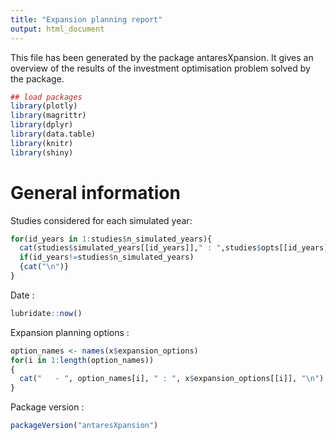 ---
title: "Expansion planning report"
output: html_document
---

This file has been generated by the package antaresXpansion.
It gives an overview of the results of the investment optimisation problem solved by the package.


```{r, include = FALSE}
## load packages
library(plotly)
library(magrittr)
library(dplyr)
library(data.table)
library(knitr)
library(shiny)
```

# General information


Studies considered for each simulated year:
```{r print_study_name, echo=FALSE, eval=TRUE}
for(id_years in 1:studies$n_simulated_years){
  cat(studies$simulated_years[[id_years]]," : ",studies$opts[[id_years]]$studyPath)
  if(id_years!=studies$n_simulated_years)
  {cat("\n")}
}
```

Date :
```{r print_date, echo=FALSE, eval=TRUE}
lubridate::now()
```

Expansion planning options :
```{r print_exp_options, echo=FALSE, eval=TRUE}
option_names <- names(x$expansion_options)
for(i in 1:length(option_names))
{
  cat("   - ", option_names[i], " : ", x$expansion_options[[i]], "\n")
}

```

Package version :
```{r print_package_version, echo=FALSE, eval=TRUE}
packageVersion("antaresXpansion")
```

<!-- # Best found solution -->
<!-- ```{r get_best_cost, echo = FALSE, eval = TRUE} -->

<!-- best_solutions <- which(x$costs$overall[[best_solution]] == min(x$costs$overall, na.rm = TRUE)) -->
<!-- sol_id <- paste0("it", best_solutions) -->

<!-- n_best_solution <- length(best_solutions) -->
<!-- n_iteration <- current_it$n -->
<!-- ``` -->


<!-- Total cost : -->
<!-- ```{r print_total_cost, echo=FALSE, eval = TRUE} -->
<!-- cat(x$overall_costs[best_solutions[1]], "euros\n") -->
<!-- cat(x$overall_costs[best_solutions[1]]/10^6, "million euros\n") -->

<!-- if(n_best_solution > 1) -->
<!-- { -->
<!--   cat("There is", n_best_solution, "equivalent solutions leading to this cost") -->
<!-- } -->

<!-- ``` -->

<!-- Investment cost : -->
<!-- ```{r print_inv_cost, echo=FALSE, eval = TRUE} -->
<!-- if(n_best_solution == 1) -->
<!-- { -->
<!--   cat(x$investment_costs[best_solutions], "euros\n") -->
<!--   cat(x$investment_costs[best_solutions]/10^6, "million euros\n") -->
<!-- } -->
<!-- if(n_best_solution > 1) -->
<!-- { -->
<!--   for(i in 1:n_best_solution) -->
<!--   { -->
<!--     cat("solution", i, ":\n") -->
<!--     cat("   -",x$investment_costs[i], "euros\n") -->
<!--     cat("   -",x$investment_costs[i]/10^6, "million euros\n") -->
<!--   } -->
<!-- } -->

<!-- ``` -->

<!-- Production cost : -->
<!-- ```{r print_prod_cost, echo=FALSE, eval = TRUE} -->
<!-- if(n_best_solution == 1) -->
<!-- { -->
<!--   cat(x$operation_costs[best_solutions], "euros\n") -->
<!--   cat(x$operation_costs[best_solutions]/10^6, "million euros\n") -->
<!-- } -->
<!-- if(n_best_solution > 1) -->
<!-- { -->
<!--   for(i in 1:n_best_solution) -->
<!--   { -->
<!--     cat("solution", i, ":\n") -->
<!--     cat("   -",x$operation_costs[i], "euros\n") -->
<!--     cat("   -",x$operation_costs[i]/10^6, "million euros\n") -->
<!--   } -->
<!-- } -->
<!-- ``` -->


<!-- Invested capacities (in MW): -->
<!-- ```{r print_invested_cap, echo=FALSE, eval = TRUE, results="asis"} -->
<!-- kable(x$invested_capacities[sol_id], format = "markdown") -->
<!-- ``` -->


<!-- # Convergence -->

<!-- Number of iterations : -->
<!-- ```{r print_number_of_iterations, echo=FALSE, eval = TRUE} -->
<!-- cat(n_iteration) -->
<!-- ``` -->

<!-- Number of simulated weeks : -->
<!-- ```{r print_number_of_simulated_weeks, echo=FALSE, eval = TRUE} -->

<!-- n_weeks <- sum(sapply(1:n_iteration, FUN = function(i){length(x$iterations[[i]]$weeks) * length(x$iterations[[i]]$mc_years)})) -->

<!-- cat(n_weeks) -->
<!-- ``` -->


<!-- Iteration with the (first) best solution : -->
<!-- ```{r print_iteration_best, echo=FALSE, eval = TRUE} -->
<!-- cat(min(best_solutions)) -->
<!-- ``` -->

<!-- Optimality gap - Distance between greatest lower bound and best solution -  equal to zero when optimal solution has been reached: -->
<!-- (When UC mode is fast or accurate, this gap can be negative due to the approximations of ANTARES' heuristics. When relaxed UC mode are used, this gap can be slightly negative due to numeric approximations in cuts) -->
<!-- ```{r print_optimality_gap, echo=FALSE, eval = TRUE} -->
<!-- cat(x$overall_costs[best_solutions[1]] - max(x$under_estimator), "euros") -->
<!-- ``` -->

<!-- Convergence of costs -->
<!-- ```{r plot_cost_convergence, echo = FALSE, eval = TRUE, warning = FALSE, message=FALSE} -->

<!-- # prepare data.frame structure for plotly -->
<!-- costs <- data.frame(iteration = 1:n_iteration) -->
<!-- costs$overall_costs <- x$overall_costs -->
<!-- costs$investment_costs <- x$investment_costs -->
<!-- costs$operation_costs <- x$operation_costs -->
<!-- costs$best_bound  <-  x$under_estimator -->

<!-- min_1_n <- function(n, vect) -->
<!-- { -->
<!--   if(!all(is.na(vect[1:n]))) -->
<!--   { -->
<!--     return(min(vect[1:n], na.rm = TRUE)) -->
<!--   } -->
<!--   else{return(NA)} -->
<!-- } -->

<!-- costs$best_solution_until_now <- sapply(1:n_iteration, min_1_n, vect = x$overall_costs) -->

<!-- # plot (ov_cost, best_bound, best_sol) = f(it) -->

<!-- p <- plot_ly(costs, x = ~iteration, width = "100%") %>% -->
<!--   add_trace(y = ~best_solution_until_now, name = 'Best solution until this iteration', mode = 'lines+markers', type = "scatter") %>% -->
<!--   add_trace(y = ~best_bound, name = 'Lower bound', mode = 'lines+markers', type = "scatter") %>% -->
<!--   add_trace(x = ~iteration[!is.na(overall_costs)], y = ~na.omit(overall_costs), name = 'Total cost',mode = 'lines+markers', type = "scatter") %>% -->
<!--   layout(yaxis = list(title = "(euros)"), legend = list(orientation = 'h')) -->

<!-- p -->

<!-- ``` -->



<!-- # Details for each iteration -->

<!-- Table - invested capacity at each iteration (in MW) : -->

<!-- ```{r table_details, echo = FALSE} -->


<!-- # transpose -->
<!-- capa_table <- as.data.frame(t(x$invested_capacities)) -->
<!-- rownames(capa_table) <- paste0("it", 1:n_iteration) -->
<!-- colnames(capa_table) <- rownames(x$invested_capacities) -->

<!-- kable(capa_table, format = "markdown") -->


<!-- ``` -->

<!-- Table - costs a each iteration (in euros) : -->

<!-- ```{r table_costs, echo = FALSE} -->

<!-- costs_table <- costs[c("overall_costs", "investment_costs", "operation_costs")] -->
<!-- rownames(costs_table) <- paste0("it", 1:n_iteration) -->
<!-- costs_table <- costs_table -->

<!-- kable(costs_table, format = "markdown") -->

<!-- ``` -->

<!-- Table - Loss of Load Expectation(in hours) : -->

<!-- ```{r table_lole, echo = FALSE} -->

<!-- kable(t(x$digest$lole), format = "markdown") -->

<!-- ``` -->

<style type="text/css">
.table {

    width: 40%;

}
</style>